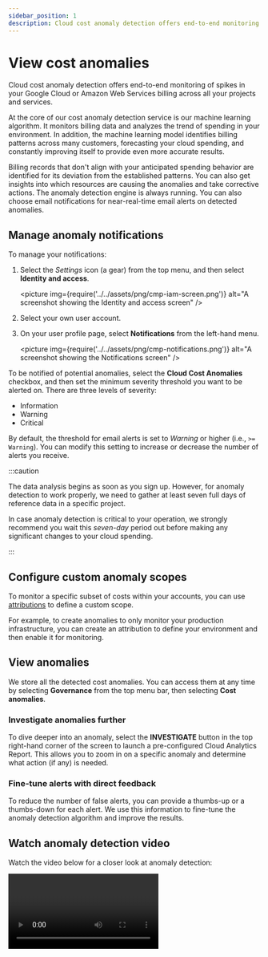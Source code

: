 ```yaml
---
sidebar_position: 1
description: Cloud cost anomaly detection offers end-to-end monitoring of spikes in your Google Cloud or Amazon Web Services, seamlessly, across all your projects and services.
---
```


# View cost anomalies

Cloud cost anomaly detection offers end-to-end monitoring of spikes in your Google Cloud or Amazon Web Services billing across all your projects and services.

At the core of our cost anomaly detection service is our machine learning algorithm. It monitors billing data and analyzes the trend of spending in your environment. In addition, the machine learning model identifies billing patterns across many customers, forecasting your cloud spending, and constantly improving itself to provide even more accurate results.

Billing records that don't align with your anticipated spending behavior are identified for its deviation from the established patterns. You can also get insights into which resources are causing the anomalies and take corrective actions. The anomaly detection engine is always running. You can also choose email notifications for near-real-time email alerts on detected anomalies.

## Manage anomaly notifications

To manage your notifications:

1. Select the _Settings_ icon (a gear) from the top menu, and then select **Identity and access**.

   <picture
     img={require('../../assets/png/cmp-iam-screen.png')}
     alt="A screenshot showing the Identity and access screen"
   />

2. Select your own user account.

3. On your user profile page, select **Notifications** from the left-hand menu.

   <picture
     img={require('../../assets/png/cmp-notifications.png')}
     alt="A screenshot showing the Notifications screen"
   />

To be notified of potential anomalies, select the **Cloud Cost Anomalies** checkbox, and then set the minimum severity threshold you want to be alerted on. There are three levels of severity:

- Information
- Warning
- Critical

By default, the threshold for email alerts is set to _Warning_ or higher (i.e., `>= Warning`). You can modify this setting to increase or decrease the number of alerts you receive.

:::caution

The data analysis begins as soon as you sign up. However, for anomaly detection to work properly, we need to gather at least seven full days of reference data in a specific project.

In case anomaly detection is critical to your operation, we strongly recommend you wait this _seven-day_ period out before making any significant changes to your cloud spending.

:::

## Configure custom anomaly scopes

To monitor a specific subset of costs within your accounts, you can use [attributions](../cloud-analytics/attributing-cloud-spend.mdx#edit-settings) to define a custom scope.

For example, to create anomalies to only monitor your production infrastructure, you can create an attribution to define your environment and then enable it for monitoring.

## View anomalies

We store all the detected cost anomalies. You can access them at any time by selecting **Governance** from the top menu bar, then selecting **Cost anomalies**.

### Investigate anomalies further

To dive deeper into an anomaly, select the **INVESTIGATE** button in the top right-hand corner of the screen to launch a pre-configured Cloud Analytics Report. This allows you to zoom in on a specific anomaly and determine what action (if any) is needed.

### Fine-tune alerts with direct feedback

To reduce the number of false alerts, you can provide a thumbs-up or a thumbs-down for each alert. We use this information to fine-tune the anomaly detection algorithm and improve the results.

## Watch anomaly detection video

Watch the video below for a closer look at anomaly detection:

<video
  type="loom"
  id="c5005c6d4af9468f9df0b00ca5f43655"
  thumb="-full-1606160630168.jpg"
/>
